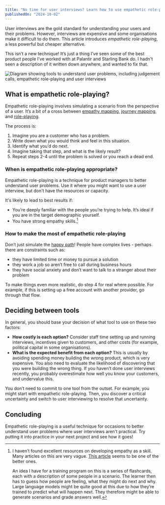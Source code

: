 ```yaml
---
title: "No time for user interviews? Learn how to use empathetic role-playing to make better product decisions."
publishedOn: "2024-10-02"
---
```


User interviews are the gold standard for understanding your users and their problems. However, interviews are expensive and some organisations make it difficult to do them. This article introduces *empathetic role-playing*, a less powerful but cheaper alternative.

This isn’t a new technique! It’s just a thing I’ve seen some of the best product people I’ve worked with at Palantir and Starling Bank do. I hadn't seen a description of it written down anywhere, and wanted to fix that.

![Diagram showing tools to understand user problems, including judgement calls, empathetic role-playing and user interviews](../../images/blog/empathetic-role-playing/problem-identification-tools.svg)

## What is empathetic role-playing?

Empathetic role-playing involves simulating a scenario from the perspective of a user. It’s a bit of a cross between [empathy mapping](https://www.nngroup.com/articles/empathy-mapping/), [journey mapping](https://www.nngroup.com/articles/journey-mapping-101/), and [role-playing](https://servicedesigntools.org/tools/role-playing).

The process is:

1. Imagine you are a customer who has a problem.
2. Write down what you would think and feel in this situation.
3. Identify what you’d do next.
4. Imagine taking that step, and what is the likely result?
5. Repeat steps 2-4 until the problem is solved or you reach a dead end.

### When is empathetic role-playing appropriate?

Empathetic role-playing is a technique for product managers to better understand user problems. Use it where you might want to use a user interview, but don't have the resources or capacity.

It's likely to lead to best results if:

* You’re deeply familiar with the people you’re trying to help. It’s ideal if you are in the target demographic yourself.
* You have strong empathy skills.[^1]

### How to make the most of empathetic role-playing

Don’t just simulate the [happy path](https://en.wikipedia.org/wiki/Happy_path)! People have complex lives - perhaps there are constraints such as:

- they have limited time or money to pursue a solution
- they work a job so aren’t free to call during business hours
- they have social anxiety and don’t want to talk to a stranger about their problem

To make things even more realistic, do step 4 for real where possible. For example, if this is setting up a free account with another provider, go through that flow.

## Deciding between tools

In general, you should base your decision of what tool to use on these two factors:

* **How costly is each option?** Consider staff time setting up and running interviews, incentives given to customers, and other costs (for example, political capital in some organisations).
* **What is the expected benefit from each option?** This is usually by avoiding spending money building the wrong product, which is very expensive. You also need to evaluate the likelihood of discovering that you were building the wrong thing. If you haven’t done user interviews recently, you probably overestimate how well you know your customers, and undervalue this.

You don’t need to commit to one tool from the outset. For example, you might start with empathetic role-playing. Then, you discover a critical uncertainty and switch to user interviewing to resolve that uncertainty.

## Concluding

Empathetic role-playing is a useful technique for occasions to better understand user problems where user interviews aren't practical. Try putting it into practice in your next project and see how it goes!

[^1]:
    I haven’t found excellent resources on developing empathy as a skill. Many articles on this are very vague. [This article](https://mcc.gse.harvard.edu/resources-for-educators/how-build-empathy-strengthen-school-community) seems to be one of the better ones.

    An idea I have for a training program on this is a series of flashcards, each with a description of some people in a scenario. The learner then has to guess how people are feeling, what they might do next and why. Large language models might be quite good at this due to how they’re trained to predict what will happen next. They therefore might be able to generate scenarios and grade answers well.
